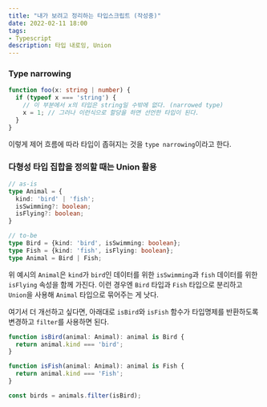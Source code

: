 ```yaml
---
title: "내가 보려고 정리하는 타입스크립트 (작성중)"
date: 2022-02-11 18:00
tags:
- Typescript
description: 타입 내로잉, Union
---
```


### Type narrowing

```typescript
function foo(x: string | number) {
  if (typeof x === 'string') {
    // 이 부분에서 x의 타입은 string일 수밖에 없다. (narrowed type)
    x = 1; // 그러나 이런식으로 할당을 하면 선언한 타입이 된다.
  }
}
```

이렇게 제어 흐름에 따라 타입이 좁혀지는 것을 `type narrowing`이라고 한다.

### 다형성 타입 집합을 정의할 때는 Union 활용

```typescript
// as-is
type Animal = {
  kind: 'bird' | 'fish';
  isSwimming?: boolean;
  isFlying?: boolean;
}

// to-be
type Bird = {kind: 'bird', isSwimming: boolean};
type Fish = {kind: 'fish', isFlying: boolean};
type Animal = Bird | Fish;
```

위 예시의 `Animal`은 `kind`가 `bird`인 데이터를 위한 `isSwimming`과 `fish` 데이터를 위한 `isFlying` 속성을 함께 가진다.
이런 경우엔 `Bird` 타입과 `Fish` 타입으로 분리하고 `Union`을 사용해 `Animal` 타입으로 묶어주는 게 낫다.

여기서 더 개선하고 싶다면, 아래대로 `isBird`와 `isFish` 함수가 타입명제를 반환하도록 변경하고 `filter`를 사용하면 된다. 

```typescript
function isBird(animal: Animal): animal is Bird {
  return animal.kind === 'bird';
}

function isFish(animal: Animal): animal is Fish {
  return animal.kind === 'Fish';
}

const birds = animals.filter(isBird);
```
